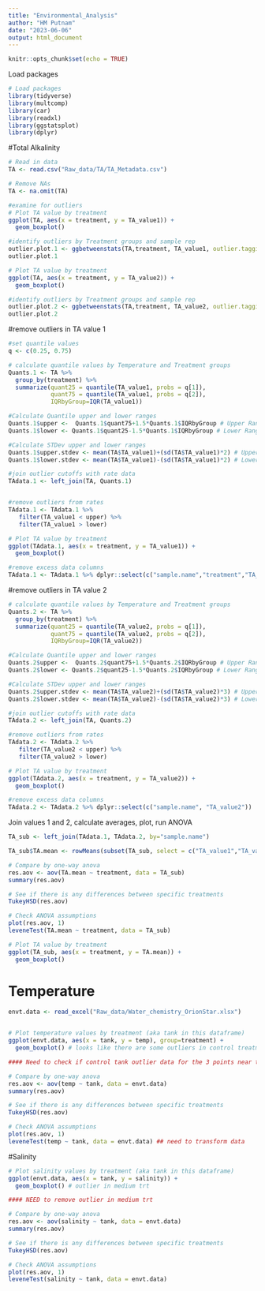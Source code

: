 ```yaml
---
title: "Environmental_Analysis"
author: "HM Putnam"
date: "2023-06-06"
output: html_document
---
```


```r
knitr::opts_chunk$set(echo = TRUE)
```

Load packages
```r
# Load packages
library(tidyverse)
library(multcomp)
library(car)
library(readxl)
library(ggstatsplot)
library(dplyr)
```

#Total Alkalinity
```r
# Read in data 
TA <- read.csv("Raw_data/TA/TA_Metadata.csv")

# Remove NAs 
TA <- na.omit(TA)

#examine for outliers
# Plot TA value by treatment 
ggplot(TA, aes(x = treatment, y = TA_value1)) +
  geom_boxplot()

#identify outliers by Treatment groups and sample rep
outlier.plot.1 <- ggbetweenstats(TA,treatment, TA_value1, outlier.tagging = TRUE)
outlier.plot.1

# Plot TA value by treatment 
ggplot(TA, aes(x = treatment, y = TA_value2)) +
  geom_boxplot()

#identify outliers by Treatment groups and sample rep
outlier.plot.2 <- ggbetweenstats(TA,treatment, TA_value2, outlier.tagging = TRUE)
outlier.plot.2


```

#remove outliers in TA value 1
```r

#set quantile values
q <- c(0.25, 0.75)

# calculate quantile values by Temperature and Treatment groups
Quants.1 <- TA %>%
  group_by(treatment) %>%
  summarize(quant25 = quantile(TA_value1, probs = q[1]),
            quant75 = quantile(TA_value1, probs = q[2]),
            IQRbyGroup=IQR(TA_value1))

#Calculate Quantile upper and lower ranges 
Quants.1$upper <-  Quants.1$quant75+1.5*Quants.1$IQRbyGroup # Upper Range  
Quants.1$lower <- Quants.1$quant25-1.5*Quants.1$IQRbyGroup # Lower Range

#Calculate STDev upper and lower ranges 
Quants.1$upper.stdev <- mean(TA$TA_value1)+(sd(TA$TA_value1)*2) # Upper Range  
Quants.1$lower.stdev <- mean(TA$TA_value1)-(sd(TA$TA_value1)*2) # Lower Range

#join outlier cutoffs with rate data
TAdata.1 <- left_join(TA, Quants.1)


#remove outliers from rates
TAdata.1 <- TAdata.1 %>%
   filter(TA_value1 < upper) %>%
   filter(TA_value1 > lower)

# Plot TA value by treatment 
ggplot(TAdata.1, aes(x = treatment, y = TA_value1)) +
  geom_boxplot()

#remove excess data columns
TAdata.1 <- TAdata.1 %>% dplyr::select(c("sample.name","treatment","TA_DateAnalyzed", "TA_value1"))

```

#remove outliers in TA value 2
```r


# calculate quantile values by Temperature and Treatment groups
Quants.2 <- TA %>%
  group_by(treatment) %>%
  summarize(quant25 = quantile(TA_value2, probs = q[1]),
            quant75 = quantile(TA_value2, probs = q[2]),
            IQRbyGroup=IQR(TA_value2))

#Calculate Quantile upper and lower ranges 
Quants.2$upper <-  Quants.2$quant75+1.5*Quants.2$IQRbyGroup # Upper Range  
Quants.2$lower <- Quants.2$quant25-1.5*Quants.2$IQRbyGroup # Lower Range

#Calculate STDev upper and lower ranges 
Quants.2$upper.stdev <- mean(TA$TA_value2)+(sd(TA$TA_value2)*3) # Upper Range  
Quants.2$lower.stdev <- mean(TA$TA_value2)-(sd(TA$TA_value2)*3) # Lower Range

#join outlier cutoffs with rate data
TAdata.2 <- left_join(TA, Quants.2)

#remove outliers from rates
TAdata.2 <- TAdata.2 %>%
   filter(TA_value2 < upper) %>%
   filter(TA_value2 > lower)

# Plot TA value by treatment 
ggplot(TAdata.2, aes(x = treatment, y = TA_value2)) +
  geom_boxplot()

#remove excess data columns
TAdata.2 <- TAdata.2 %>% dplyr::select(c("sample.name", "TA_value2"))

```
Join values 1 and 2, calculate averages, plot, run ANOVA
```r
TA_sub <- left_join(TAdata.1, TAdata.2, by="sample.name")

TA_sub$TA.mean <- rowMeans(subset(TA_sub, select = c("TA_value1","TA_value2")), na.rm = TRUE)

# Compare by one-way anova 
res.aov <- aov(TA.mean ~ treatment, data = TA_sub)
summary(res.aov)

# See if there is any differences between specific treatments 
TukeyHSD(res.aov)

# Check ANOVA assumptions 
plot(res.aov, 1) 
leveneTest(TA.mean ~ treatment, data = TA_sub)

# Plot TA value by treatment 
ggplot(TA_sub, aes(x = treatment, y = TA.mean)) +
  geom_boxplot()

```

# Temperature 
```r

envt.data <- read_excel("Raw_data/Water_chemistry_OrionStar.xlsx")


# Plot temperature values by treatment (aka tank in this dataframe)
ggplot(envt.data, aes(x = tank, y = temp), group=treatment) +
  geom_boxplot() # looks like there are some outliers in control treatment 

#### Need to check if control tank outlier data for the 3 points near the upper end of the whisker are real or artifact and then may need to remove outliers in control trt

# Compare by one-way anova 
res.aov <- aov(temp ~ tank, data = envt.data)
summary(res.aov)

# See if there is any differences between specific treatments 
TukeyHSD(res.aov)

# Check ANOVA assumptions 
plot(res.aov, 1) 
leveneTest(temp ~ tank, data = envt.data) ## need to transform data 

```

#Salinity
```r
# Plot salinity values by treatment (aka tank in this dataframe)
ggplot(envt.data, aes(x = tank, y = salinity)) +
  geom_boxplot() # outlier in medium trt

#### NEED to remove outlier in medium trt

# Compare by one-way anova 
res.aov <- aov(salinity ~ tank, data = envt.data)
summary(res.aov)

# See if there is any differences between specific treatments 
TukeyHSD(res.aov)

# Check ANOVA assumptions 
plot(res.aov, 1) 
leveneTest(salinity ~ tank, data = envt.data)
```

